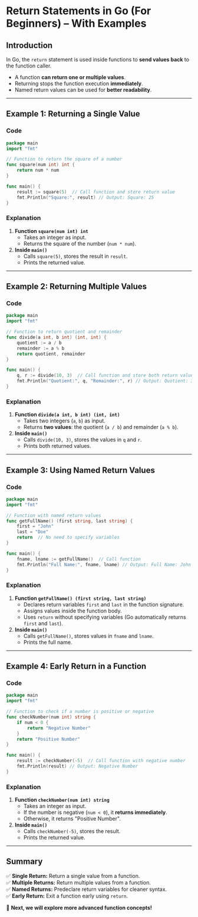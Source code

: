 # **Return Statements in Go (For Beginners) – With Examples**

## **Introduction**

In Go, the `return` statement is used inside functions to **send values back** to the function caller.

- A function **can return one or multiple values**.
- Returning stops the function execution **immediately**.
- Named return values can be used for **better readability**.

---

## **Example 1: Returning a Single Value**

### **Code**

```go filename="main.go" copy
package main
import "fmt"

// Function to return the square of a number
func square(num int) int {
    return num * num
}

func main() {
    result := square(5)  // Call function and store return value
    fmt.Println("Square:", result) // Output: Square: 25
}
```

### **Explanation**

1. **Function `square(num int) int`**
   - Takes an integer as input.
   - Returns the square of the number (`num * num`).
2. **Inside `main()`**
   - Calls `square(5)`, stores the result in `result`.
   - Prints the returned value.

---

## **Example 2: Returning Multiple Values**

### **Code**

```go filename="main.go" copy
package main
import "fmt"

// Function to return quotient and remainder
func divide(a int, b int) (int, int) {
    quotient := a / b
    remainder := a % b
    return quotient, remainder
}

func main() {
    q, r := divide(10, 3)  // Call function and store both return values
    fmt.Println("Quotient:", q, "Remainder:", r) // Output: Quotient: 3 Remainder: 1
}
```

### **Explanation**

1. **Function `divide(a int, b int) (int, int)`**
   - Takes two integers (`a`, `b`) as input.
   - Returns **two values**: the quotient (`a / b`) and remainder (`a % b`).
2. **Inside `main()`**
   - Calls `divide(10, 3)`, stores the values in `q` and `r`.
   - Prints both returned values.

---

## **Example 3: Using Named Return Values**

### **Code**

```go filename="main.go" copy
package main
import "fmt"

// Function with named return values
func getFullName() (first string, last string) {
    first = "John"
    last = "Doe"
    return  // No need to specify variables
}

func main() {
    fname, lname := getFullName()  // Call function
    fmt.Println("Full Name:", fname, lname) // Output: Full Name: John Doe
}
```

### **Explanation**

1. **Function `getFullName() (first string, last string)`**
   - Declares return variables `first` and `last` in the function signature.
   - Assigns values inside the function body.
   - Uses `return` without specifying variables (Go automatically returns `first` and `last`).
2. **Inside `main()`**
   - Calls `getFullName()`, stores values in `fname` and `lname`.
   - Prints the full name.

---

## **Example 4: Early Return in a Function**

### **Code**

```go filename="main.go" copy
package main
import "fmt"

// Function to check if a number is positive or negative
func checkNumber(num int) string {
    if num < 0 {
        return "Negative Number"
    }
    return "Positive Number"
}

func main() {
    result := checkNumber(-5)  // Call function with negative number
    fmt.Println(result) // Output: Negative Number
}
```

### **Explanation**

1. **Function `checkNumber(num int) string`**
   - Takes an integer as input.
   - If the number is negative (`num < 0`), it **returns immediately**.
   - Otherwise, it returns "Positive Number".
2. **Inside `main()`**
   - Calls `checkNumber(-5)`, stores the result.
   - Prints the returned value.

---

## **Summary**

✅ **Single Return:** Return a single value from a function.  
✅ **Multiple Returns:** Return multiple values from a function.  
✅ **Named Returns:** Predeclare return variables for cleaner syntax.  
✅ **Early Return:** Exit a function early using `return`.

🚀 **Next, we will explore more advanced function concepts!**
